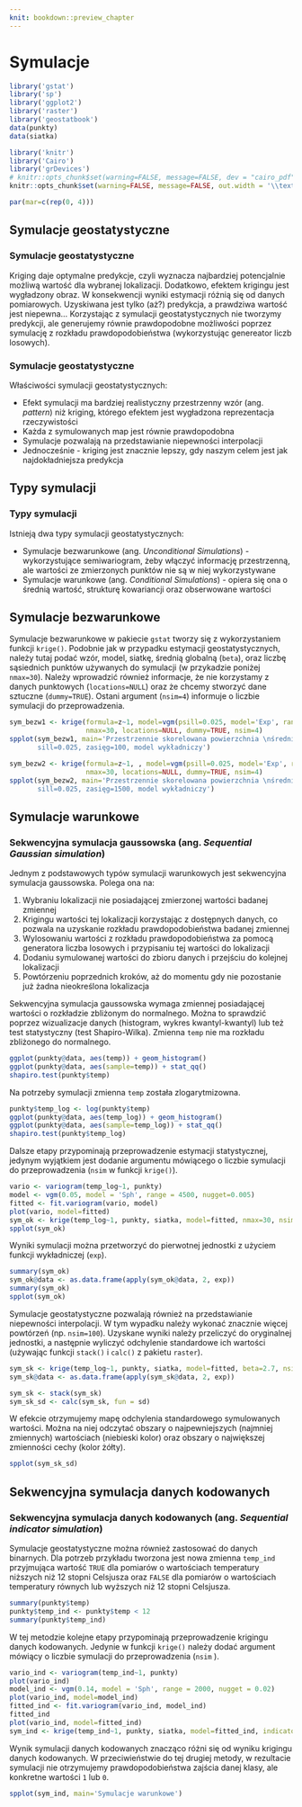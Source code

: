 ```yaml
---
knit: bookdown::preview_chapter
---
```


# Symulacje {#symulacje}

```r
library('gstat')
library('sp')
library('ggplot2')
library('raster')
library('geostatbook')
data(punkty)
data(siatka)
```

```r
library('knitr')
library('Cairo')
library('grDevices')
# knitr::opts_chunk$set(warning=FALSE, message=FALSE, dev = "cairo_pdf")
knitr::opts_chunk$set(warning=FALSE, message=FALSE, out.width = '\\textwidth')
```

```r
par(mar=c(rep(0, 4)))
```

<!--
## Symulacje przestrzenne 1:
 sekwencyjna symulacja i ko symulacja gaussowska,
  sekwencyjna symulacja danych kodowanych, 
  przetwarzanie (postprocesing) wyników symulacji
-->  

## Symulacje geostatystyczne
### Symulacje geostatystyczne

Kriging daje optymalne predykcje, czyli wyznacza najbardziej potencjalnie możliwą wartość dla wybranej lokalizacji. Dodatkowo, efektem krigingu jest wygładzony obraz. W konsekwencji wyniki estymacji różnią się od danych pomiarowych. Uzyskiwana jest tylko (aż?) predykcja, a prawdziwa wartość jest niepewna... Korzystając z symulacji geostatystycznych nie tworzymy predykcji, ale generujemy równie prawdopodobne możliwości poprzez symulację z rozkładu prawdopodobieństwa (wykorzystując genereator liczb losowych).

### Symulacje geostatystyczne

Właściwości symulacji geostatystycznych: 

- Efekt symulacji ma bardziej realistyczny przestrzenny wzór (ang. *pattern*) niż kriging, którego efektem jest wygładzona reprezentacja rzeczywistości
- Każda z symulowanych map jest równie prawdopodobna
- Symulacje pozwalają na przedstawianie niepewności interpolacji
- Jednocześnie - kriging jest znacznie lepszy, gdy naszym celem jest jak najdokładniejsza predykcja

## Typy symulacji
### Typy symulacji

Istnieją dwa typy symulacji geostatystycznych:

- Symulacje bezwarunkowe (ang. *Unconditional Simulations*) - wykorzystujące semiwariogram, żeby włączyć informację przestrzenną, ale wartości ze zmierzonych punktów nie są w niej wykorzystywane
- Symulacje warunkowe (ang. *Conditional Simulations*) - opiera się ona o średnią wartość, strukturę kowariancji oraz obserwowane wartości

## Symulacje bezwarunkowe

<!--http://santiago.begueria.es/2010/10/generating-spatially-correlated-random-fields-with-r/-->
Symulacje bezwarunkowe w pakiecie `gstat` tworzy się z wykorzystaniem funkcji `krige()`. Podobnie jak w przypadku estymacji geostatystycznych, należy tutaj podać wzór, model, siatkę, średnią globalną (`beta`), oraz liczbę sąsiednich punktów używanych do symulacji (w przykadzie poniżej `nmax=30`). Należy wprowadzić również informacje, że nie korzystamy z danych punktowych (`locations=NULL`) oraz że chcemy stworzyć dane sztuczne (`dummy=TRUE`). Ostani argument (`nsim=4`) informuje o liczbie symulacji do przeprowadzenia.

```r
sym_bezw1 <- krige(formula=z~1, model=vgm(psill=0.025, model='Exp', range=100), newdata=siatka, beta=1,
                   nmax=30, locations=NULL, dummy=TRUE, nsim=4)
spplot(sym_bezw1, main='Przestrzennie skorelowana powierzchnia \nśrednia=1, 
       sill=0.025, zasięg=100, model wykładniczy')
```

```r
sym_bezw2 <- krige(formula=z~1, , model=vgm(psill=0.025, model='Exp', range=1500), newdata=siatka, beta=1,
                   nmax=30, locations=NULL, dummy=TRUE, nsim=4)
spplot(sym_bezw2, main='Przestrzennie skorelowana powierzchnia \nśrednia=1, 
       sill=0.025, zasięg=1500, model wykładniczy')
```

<!--
sym_bezw_model3 <- gstat(formula=~1+X+Y, locations=~X+Y, dummy=T, beta=c(1,0,0.005), model=vgm(psill=0.025,model='Exp',range=1500), nmax=20)
sym_bezw3 <- predict(sym_bezw_model3, newdata=siatka, nsim=4)
spplot(sym_bezw3, main="Przestrzennie skorelowana powierzchnia \nśrednia=1, sill=0.025, zasięg=1500, model wykładniczy \ntrend na osi y = 0.005")

sym_bezw_model4 <- gstat(formula=~1+X+Y, locations=~X+Y, dummy=T, beta=c(1,0.02,0.005), model=vgm(psill=0.025,model='Exp',range=1500), nmax=20)
sym_bezw4 <- predict(sym_bezw_model4, newdata=siatka, nsim=4)
spplot(sym_bezw4, main="Przestrzennie skorelowana powierzchnia \nśrednia=1, sill=0.025, zasięg=500, model wykładniczy \ntrend na osi x = 0.02, trend na osi y = 0.005")
-->

## Symulacje warunkowe

### Sekwencyjna symulacja gaussowska (ang. *Sequential Gaussian simulation*)

Jednym z podstawowych typów symulacji warunkowych jest sekwencyjna symulacja gaussowska. Polega ona na:

1. Wybraniu lokalizacji nie posiadającej zmierzonej wartości badanej zmiennej
2. Krigingu wartości tej lokalizacji korzystając z dostępnych danych, co pozwala na uzyskanie rozkładu prawdopodobieństwa badanej zmiennej
3. Wylosowaniu wartości z rozkładu prawdopodobieństwa za pomocą generatora liczba losowych i przypisaniu tej wartości do lokalizacji
4. Dodaniu symulowanej wartości do zbioru danych i przejściu do kolejnej lokalizacji
5. Powtórzeniu poprzednich kroków, aż do momentu gdy nie pozostanie już żadna nieokreślona lokalizacja

Sekwencyjna symulacja gaussowska wymaga zmiennej posiadającej wartości o rozkładzie zbliżonym do normalnego. Można to sprawdzić poprzez wizualizacje danych (histogram, wykres kwantyl-kwantyl) lub też test statystyczny (test Shapiro-Wilka). Zmienna `temp` nie ma rozkładu zbliżonego do normalnego.

```r
ggplot(punkty@data, aes(temp)) + geom_histogram()
ggplot(punkty@data, aes(sample=temp)) + stat_qq()
shapiro.test(punkty$temp)
```

Na potrzeby symulacji zmienna `temp` została zlogarytmizowna.

```r
punkty$temp_log <- log(punkty$temp)
ggplot(punkty@data, aes(temp_log)) + geom_histogram()
ggplot(punkty@data, aes(sample=temp_log)) + stat_qq()
shapiro.test(punkty$temp_log)
```

Dalsze etapy przypominają przeprowadzenie estymacji statystycznej, jedynym wyjątkiem jest dodanie argumentu mówiącego o liczbie symulacji do przeprowadzenia (`nsim` w funkcji `krige()`).

```r
vario <- variogram(temp_log~1, punkty)
model <- vgm(0.05, model = 'Sph', range = 4500, nugget=0.005)
fitted <- fit.variogram(vario, model)
plot(vario, model=fitted)
sym_ok <- krige(temp_log~1, punkty, siatka, model=fitted, nmax=30, nsim=4)
spplot(sym_ok)
```

Wyniki symulacji można przetworzyć do pierwotnej jednostki z użyciem funkcji wykładniczej (`exp`).

```r
summary(sym_ok)
sym_ok@data <- as.data.frame(apply(sym_ok@data, 2, exp))
summary(sym_ok)
spplot(sym_ok)
```

Symulacje geostatystyczne pozwalają również na przedstawianie niepewności interpolacji. W tym wypadku należy wykonać znacznie więcej powtórzeń (np. `nsim=100`). Uzyskane wyniki należy przeliczyć do oryginalnej jednostki, a następnie wyliczyć odchylenie standardowe ich wartości (używając funkcji `stack()` i `calc()` z pakietu `raster`).

```r
sym_sk <- krige(temp_log~1, punkty, siatka, model=fitted, beta=2.7, nsim=100, nmax=30)
sym_sk@data <- as.data.frame(apply(sym_sk@data, 2, exp))

sym_sk <- stack(sym_sk)
sym_sk_sd <- calc(sym_sk, fun = sd)
```

W efekcie otrzymujemy mapę odchylenia standardowego symulowanych wartości. Można na niej odczytać obszary o najpewniejszych (najmniej zmiennych) wartościach (niebieski kolor) oraz obszary o największej zmienności cechy (kolor żółty).

```r
spplot(sym_sk_sd)
```

## Sekwencyjna symulacja danych kodowanych
### Sekwencyjna symulacja danych kodowanych (ang. *Sequential indicator simulation*)

Symulacje geostatystyczne można również zastosować do danych binarnych. Dla potrzeb przykładu tworzona jest nowa zmienna `temp_ind` przyjmująca wartość `TRUE` dla pomiarów o wartościach temperatury niższych niż 12 stopni Celsjusza oraz `FALSE` dla pomiarów o wartościach temperatury równych lub wyższych niż 12 stopni Celsjusza.

```r
summary(punkty$temp) 
punkty$temp_ind <- punkty$temp < 12
summary(punkty$temp_ind) 
```

W tej metodzie kolejne etapy przypominają przeprowadzenie krigingu danych kodowanych. Jedynie w funkcji `krige()` należy dodać argument mówiący o liczbie symulacji do przeprowadzenia (`nsim` ).

```r
vario_ind <- variogram(temp_ind~1, punkty)         
plot(vario_ind)
model_ind <- vgm(0.14, model = 'Sph', range = 2000, nugget = 0.02)
plot(vario_ind, model=model_ind)
fitted_ind <- fit.variogram(vario_ind, model_ind)
fitted_ind
plot(vario_ind, model=fitted_ind)
sym_ind <- krige(temp_ind~1, punkty, siatka, model=fitted_ind, indicators=TRUE, nsim=4, nmax=30)
```

Wynik symulacji danych kodowanych znacząco różni się od wyniku krigingu danych kodowanych. W przeciwieństwie do tej drugiej metody, w rezultacie symulacji nie otrzymujemy prawdopodobieństwa zajścia danej klasy, ale konkretne wartości `1` lub `0`.

```r
spplot(sym_ind, main='Symulacje warunkowe')
```

<!--
łączenie sis - wiele symulacji
-->
